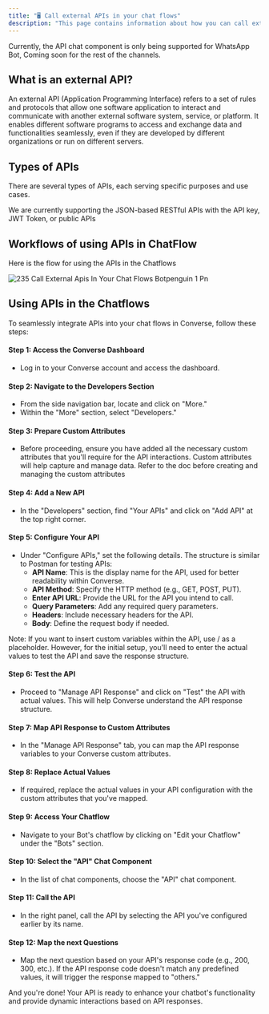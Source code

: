 ```yaml
---
title: "🖥️ Call external APIs in your chat flows"
description: "This page contains information about how you can call external APIs in your chat flows."
---
```


<Check>
  Currently, the API chat component is only being supported for WhatsApp Bot, Coming soon for the rest of the channels.
</Check>

## **What is an external API?**

An external API (Application Programming Interface) refers to a set of rules and protocols that allow one software application to interact and communicate with another external software system, service, or platform. It enables different software programs to access and exchange data and functionalities seamlessly, even if they are developed by different organizations or run on different servers.

## **Types of APIs**

There are several types of APIs, each serving specific purposes and use cases.

<Info>
  We are currently supporting the JSON-based RESTful APIs with the API key, JWT Token, or public APIs
</Info>

## **Workflows of using APIs in ChatFlow**

Here is the flow for using the APIs in the Chatflows

![235 Call External Apis In Your Chat Flows Botpenguin 1 Pn](/images/platform-guidelines-training/call-external-api/235.call_external_apis_in_your_chat_flows__botpenguin_-1.png)

## **Using APIs in the Chatflows**

To seamlessly integrate APIs into your chat flows in  Converse, follow these steps:

#### **Step 1: Access the  Converse Dashboard**

- Log in to your  Converse account and access the dashboard.

#### **Step 2: Navigate to the Developers Section**

- From the side navigation bar, locate and click on "More."
- Within the "More" section, select "Developers."

#### **Step 3: Prepare Custom Attributes**

- Before proceeding, ensure you have added all the necessary custom attributes that you'll require for the API interactions. Custom attributes will help capture and manage data. Refer to the doc before creating and managing the custom attributes

#### **Step 4: Add a New API**

- In the "Developers" section, find "Your APIs" and click on "Add API" at the top right corner.

#### **Step 5: Configure Your API**

- Under "Configure APIs," set the following details. The structure is similar to Postman for testing APIs:
  - **API Name**: This is the display name for the API, used for better readability within  Converse.
  - **API Method**: Specify the HTTP method (e.g., GET, POST, PUT).
  - **Enter API URL**: Provide the URL for the API you intend to call.
  - **Query Parameters**: Add any required query parameters.
  - **Headers**: Include necessary headers for the API.
  - **Body**: Define the request body if needed.

<Info>
  Note: If you want to insert custom variables within the API, use  /  as a placeholder. However, for the initial setup, you'll need to enter the actual values to test the API and save the response structure.
</Info>

#### **Step 6: Test the API**

- Proceed to "Manage API Response" and click on "Test" the API with actual values. This will help  Converse understand the API response structure.

#### **Step 7: Map API Response to Custom Attributes**

- In the "Manage API Response" tab, you can map the API response variables to your  Converse custom attributes.

#### **Step 8: Replace Actual Values**

- If required, replace the actual values in your API configuration with the custom attributes that you've mapped.

#### **Step 9: Access Your Chatflow**

- Navigate to your Bot's chatflow by clicking on "Edit your Chatflow" under the "Bots" section.

#### **Step 10: Select the "API" Chat Component**

- In the list of chat components, choose the "API" chat component.

#### **Step 11: Call the API**

- In the right panel, call the API by selecting the API you've configured earlier by its name.

#### **Step 12: Map the next Questions**

- Map the next question based on your API's response code (e.g., 200, 300, etc.). If the API response code doesn't match any predefined values, it will trigger the response mapped to "others."

And you're done\! Your API is ready to enhance your chatbot's functionality and provide dynamic interactions based on API responses.